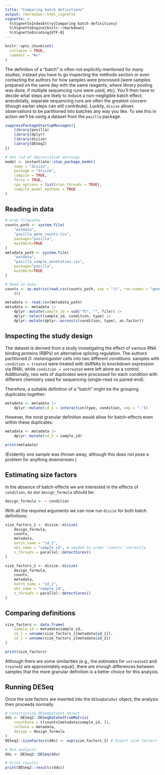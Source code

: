 ```yaml
---
title: "Comparing batch definitions"
output: rmarkdown::html_vignette
vignette: >
  %\VignetteIndexEntry{Comparing batch definitions}
  %\VignetteEngine{knitr::rmarkdown}
  %\VignetteEncoding{UTF-8}
---
```


```r
knitr::opts_chunk$set(
  collapse = TRUE,
  comment = "#>"
)
```

The definition of a "batch" is often not explicitly mentioned for many studies,
instead you have to go inspecting the methods section or even contacting the authors for how samples were processed (were samples prepared on the same day with the same reagents, where library pooling was done, if multiple sequencing runs were used, etc).
You'll then have to decide what steps are likely to induce a non-negligible batch effect; anecdotally, separate sequencing runs are often the greatest concern (though earlier steps can still contribute).
Luckily, `disize` allows observations to be partitioned into batches any way you like.
To see this in action we'll be using a dataset from the `pasilla` package.

```r
suppressPackageStartupMessages({
    library(pasilla)
    library(dplyr)
    library(disize)
    library(DESeq2)
})
```

```r
# Get rid of depreciation warnings
model <- instantiate::stan_package_model(
    name = "disize",
    package = "disize",
    compile = TRUE,
    force = TRUE,
    cpp_options = list(stan_threads = TRUE),
    compile_model_methods = TRUE
)
```

## Reading in data

```r
# Grab filepaths
counts_path <- system.file(
    "extdata",
    "pasilla_gene_counts.tsv",
    package="pasilla",
    mustWork=TRUE
)
metadata_path <- system.file(
    "extdata",
    "pasilla_sample_annotation.csv",
    package="pasilla",
    mustWork=TRUE
)

# Read in data
counts <- as.matrix(read.csv(counts_path, sep = "\t", row.names = "gene_id")) |>
    t()

metadata <- read.csv(metadata_path)
metadata <- metadata |>
    dplyr::mutate(sample_id = sub("fb", "", file)) |>
    dplyr::select(sample_id, condition, type) |>
    dplyr::mutate(dplyr::across(c(condition, type), as.factor))
```

## Inspecting the study design

The dataset is derived from a study investigating the effect of various RNA binding proteins (RBPs) on alternative splicing regulation.
The authors partitioned *D. melanogaster* cells into two different conditions: samples with `condition = treated` were treated with dsRNAs to knockdown expression via RNAi, while `condition = untreated` were left alone as a control.
Additionally, two sets of *duplicates* were processed for each condition with different chemistry used for sequencing (single-read vs paired-end).

Therefore, a suitable definition of a "batch" might be the grouping duplicates together:

```r
metadata <- metadata |>
    dplyr::mutate(id_1 = interaction(type, condition, sep = ":"))
```

However, the most granular definition would allow for batch-effects even within these duplicates:

```r
metadata <- metadata |>
    dplyr::mutate(id_2 = sample_id)

print(metadata)
```

(Evidently one sample was thrown away, although this does not pose a problem for anything downstream.)

## Estimating size factors

In the absence of batch-effects we are interested in the effects of `condition`, so our `design_formula` should be:

```r
design_formula <- ~ condition
```

With all the required arguments we can now run `disize` for both batch definitions:

```r
size_factors_1 <- disize::disize(
    design_formula,
    counts,
    metadata,
    batch_name = "id_1",
    obs_name = "sample_id", # needed to order 'counts' correctly
    n_threads = parallel::detectCores()
)

size_factors_2 <- disize::disize(
    design_formula,
    counts,
    metadata,
    batch_name = "id_2",
    obs_name = "sample_id",
    n_threads = parallel::detectCores()
)
```

## Comparing definitions
```r
size_factors <- data.frame(
    sample_id = metadata$sample_id,
    id_1 = unname(size_factors_1[metadata$id_1]),
    id_2 = unname(size_factors_2[metadata$id_2])
)

print(size_factors)
```

Although there are some similarities (e.g., the estimates for `untreated3` and `treated2` are approximately equal), there are enough differences between samples that the more granular definition is a better choice for this analysis.

## Running DESeq

Once the size factors are inserted into the `DESeqDataSet` object, the analysis then proceeds normally.

```r
# Constructing DESeqDataSet object
dds <- DESeq2::DESeqDataSetFromMatrix(
    countData = t(counts[metadata$sample_id, ]),
    colData = metadata,
    design = design_formula
)
DESeq2::sizeFactors(dds) <- exp(size_factors_2) # Insert size factors

# Run analysis
dds <- DESeq2::DESeq(dds)

# Print results
print(DESeq2::results(dds))
```

